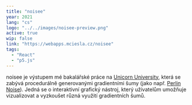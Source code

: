 ```yaml
---
title: "noisee"
year: 2021
lang: "cs"
logo: "../../images/noisee-preview.png"
active: true
wip: false
link: "https://webapps.mciesla.cz/noisee"
tags:
  - "React"
  - "p5.js"
---
```


noisee je výstupem mé bakalářské práce na <a href="https://unicornuniversity.net" target="_blank" rel="noopener noreferrer">Unicorn University</a>, která se zabývá procedurálně generovanými gradientními šumy (jako např. <a href="https://cs.wikipedia.org/wiki/Perlinův_šum" target="_blank" rel="noopener noreferrer">Perlin Noise</a>). Jedná se o interaktivní grafický nástroj, který uživatelům umožňuje vizualizovat a vyzkoušet různá využití gradientních šumů.
